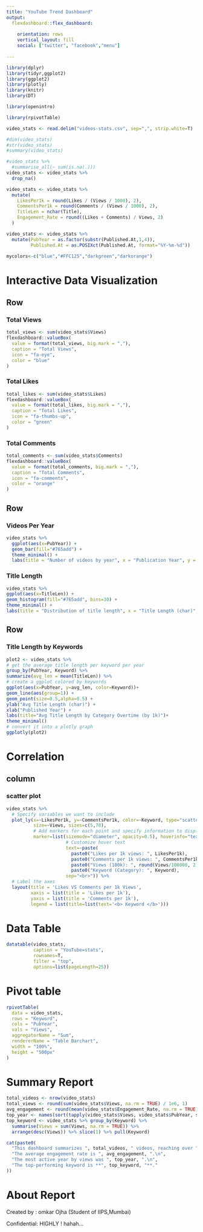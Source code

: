 ```yaml
---
title: "YouTube Trend Dashboard"
output: 
  flexdashboard::flex_dashboard:
 
    orientation: rows
    vertical_layout: fill
    social: ["twitter", "facebook","menu"]
    
---
```

```r
library(dplyr)
library(tidyr,ggplot2)
library(ggplot2)
library(plotly)
library(knitr)
library(DT)

library(openintro)

library(rpivotTable)
```



```r
video_stats <- read.delim("videos-stats.csv", sep=",", strip.white=T)

#dim(video_stats)
#str(video_stats)
#summary(video_stats)

#video_stats %>%
  #summarise_all(~ sum(is.na(.)))
video_stats <- video_stats %>%
  drop_na()

video_stats <- video_stats %>%
  mutate(
    LikesPer1k = round(Likes / (Views / 1000), 2),
    CommentsPer1k = round(Comments / (Views / 1000), 2),
    TitleLen = nchar(Title),
    Engagement_Rate = round((Likes + Comments) / Views, 2)
  )

video_stats <- video_stats %>%
  mutate(PubYear = as.factor(substr(Published.At,1,4)),
         Published.At = as.POSIXct(Published.At, format="%Y-%m-%d"))
```

```r
mycolors<-c("blue","#FFC125","darkgreen","darkorange")
```


Interactive Data Visualization
==========================================
Row
------------------------------------------
### Total Views

```r
total_views <- sum(video_stats$Views)
flexdashboard::valueBox(
  value = format(total_views, big.mark = ","),
  caption = "Total Views",
  icon = "fa-eye",
  color = "blue"
)

```

### Total Likes
```r

total_likes <- sum(video_stats$Likes)
flexdashboard::valueBox(
  value = format(total_likes, big.mark = ","),
  caption = "Total Likes",
  icon = "fa-thumbs-up",
  color = "green"
)

```


### Total Comments 
```r

total_comments <- sum(video_stats$Comments)
flexdashboard::valueBox(
  value = format(total_comments, big.mark = ","),
  caption = "Total Comments",
  icon = "fa-comments",
  color = "orange"
)

```

Row
---------------------
### Videos Per Year
```r
video_stats %>%
  ggplot(aes(x=PubYear)) +
  geom_bar(fill="#765add") +
  theme_minimal() +
  labs(title = "Number of videos by year", x = "Publication Year", y = "Count")
```

### Title Length
```r
video_stats %>%
ggplot(aes(x=TitleLen)) +
geom_histogram(fill="#765add", bins=30) +
theme_minimal() +
labs(title = "Distribution of title length", x = "Title Length (char)", y = "Frequency")
```



Row 
---------------------------------------------------------------

### Title Length by Keywords

```r
plot2 <- video_stats %>%
# get the average title length per keyword per year
group_by(PubYear, Keyword) %>%
summarize(avg_len = mean(TitleLen)) %>%
# create a ggplot colored by keywords
ggplot(aes(x=PubYear, y=avg_len, color=Keyword))+
geom_line(aes(group=1)) +
geom_point(size=0.5,alpha=0.5) +
ylab("Avg Title Length (char)") +
xlab("Published Year") +
labs(title="Avg Title Length by Category Overtime (by 1k)")+
theme_minimal()
# convert it into a plotly graph
ggplotly(plot2)

```

Correlation
===========================================
column
----------
### scatter plot
```r
video_stats %>%
  # Specify variables we want to include
  plot_ly(x=~LikesPer1k, y=~CommentsPer1k, color=~Keyword, type="scatter", mode="markers",
          size=~Views, sizes=c(5,70),
          # Add markers for each point and specify information to display on hover
          marker=list(sizemode="diameter", opacity=0.5), hoverinfo="text",
          			  # Customize hover text
                      text=~paste(
                        paste0("Likes per 1k views: ", LikesPer1k),
                        paste0("Comments per 1k views: ", CommentsPer1k),
                        paste0("Views (100k): ", round(Views/100000, 2)),
                        paste0("Keyword (Category): ", Keyword),
                      sep="<br>")) %>%
  # Label the axes
  layout(title = 'Likes VS Comments per 1k Views',
         xaxis = list(title = 'Likes per 1k'),
         yaxis = list(title = 'Comments per 1k'),
         legend = list(title=list(text='<b> Keyword </b>')))


```


Data Table
===============

```r
datatable(video_stats,
          caption = "YouTube=stats",
          rownames=T,
          filter = "top",
          options=list(pageLength=25))

```


Pivot table 
====================

```r

rpivotTable(
  data = video_stats,
  rows = "Keyword",
  cols = "PubYear",
  vals = "Views",
  aggregatorName = "Sum",
  rendererName = "Table Barchart",
  width = "100%",
  height = "500px"
)
```
Summary Report
=====================================
```r
total_videos <- nrow(video_stats)
total_views <- round(sum(video_stats$Views, na.rm = TRUE) / 1e6, 1)
avg_engagement <- round(mean(video_stats$Engagement_Rate, na.rm = TRUE), 3)
top_year <- names(sort(tapply(video_stats$Views, video_stats$PubYear, sum), decreasing = TRUE)[1])
top_keyword <- video_stats %>% group_by(Keyword) %>%
  summarise(Views = sum(Views, na.rm = TRUE)) %>%
  arrange(desc(Views)) %>% slice(1) %>% pull(Keyword)

cat(paste0(
  "This dashboard summarizes ", total_videos, " videos, reaching over ", total_views, " million views.\n",
  "The average engagement rate is ", avg_engagement, ".\n",
  "The most active year by views was ", top_year, ".\n",
  "The top-performing keyword is **", top_keyword, "**."
))

```

About Report
=============
Created by : omkar Ojha (Student of IIPS,Mumbai) 


Confidential: HIGHLY !   hahah...
